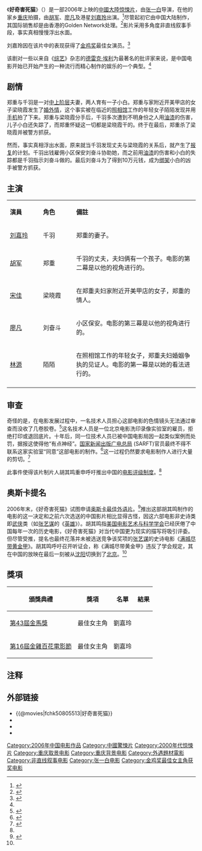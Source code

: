{{Otheruses|subject=2006年上映的中国大陆电影|other=一则英国谚语|好奇害死猫}}
{{Infobox Film
| name = 好奇害死猫
| original_name = {{lang|en|Curiosity Kills the Cat}}
| image =
| caption = 
| director = [[张一白|张一白]]
| producer = 胡其鸣<br />何健民<br />邵征
| writer = 霍昕<br />张一白
| starring = [[胡军|胡军]]、[[廖凡|廖凡]]、[[刘嘉玲|刘嘉玲]]
| music = 丹尼尔·沃克
| cinematography = 杨涛
| editing  =  张一凡
| distributor = Golden Network
| released = {{flagicon|CHN}}{{film date|2006||}}
| runtime = 
| country = {{中國大陸電影產地}}
| language = 普通話
| gross   = 
}}
《'''好奇害死猫'''》（{{lang-en|'''Curiosity Kills the Cat'''}}）是一部2006年上映的[[中國大陸|中國大陸]][[惊悚片|惊悚片]]，由[[张一白|张一白]]导演，在他的家乡[[重庆|重庆]]拍摄，由[[胡军|胡军]]、[[廖凡|廖凡]]及港星[[刘嘉玲|刘嘉玲]]出演。<ref name=Variety>{{cite web |url=http://www.varietyasiaonline.com/content/view/328/53/ |title="Curiosity Kills the Cat" Review |author=Elley, Derek |publisher=''Variety Asia'' |date=2006-11-10 |accessdate=2008-12-05 |archive-url=https://web.archive.org/web/20081010001517/http://www.varietyasiaonline.com/content/view/328/53/ |archive-date=2008-10-10 |url-status=yes }}</ref>尽管起初它由中国大陆制作，其国际销售却是由香港的Golden Network处理。<ref>{{cite magazine|url=https://www.variety.com/article/VR1117951934.html | title= Golden Net adopts 'Cat' rights; Sales agent curious about pic| magazine = ''Variety'' | author=Frater, Patrick| date=2006-10-15|accessdate=2008-12-06}}</ref>影片采用多角度非直线叙事手段，事实真相慢慢浮出水面。

刘嘉玲因在该片中的表现获得了[[金鸡奖|金鸡奖]]最佳女演员。<ref>{{cite web|url=http://www.cctv.com/program/cultureexpress/20071030/100745.shtml|title=Golden Rooster Awards released|publisher=CCTV.com|date=2007-10-30|accessdate=2008-12-06|archive-date=2009-09-21|archive-url=https://web.archive.org/web/20090921062745/http://www.cctv.com/program/cultureexpress/20071030/100745.shtml|dead-url=no}}</ref>

该剧对一些以来自《[[综艺_(杂志)|综艺]]》杂志的[[德雷克·埃利|德雷克·埃利]]为最著名的批评家来说，是中国电影开始已开始产生的一种流行而精心制作的娱乐的一个典型。<ref name=Variety/>

== 剧情 ==

郑重与千羽是一对[[中上阶层|中上阶层]]夫妻，两人育有一子小白。郑重与家附近开美甲店的女子梁晓霞发生了[[婚外情|婚外情]]，这个事实被在临近的[[照相馆|照相馆]]工作的年轻女子陌陌发现并用[[手机|手机]]拍了下来。郑重与梁晓霞分手后，千羽多次遭到不明身份之人用[[油漆|油漆]]的伤害，儿子小白还失踪了，而郑重怀疑这一切都是梁晓霞干的。终于在最后，郑重杀了梁晓霞并被警方抓获。

然而，事实真相浮出水面，原来就当千羽发现丈夫与梁晓霞的关系后，就产生了[[报复|报复]]的计划。千羽出钱雇佣小区保安刘奋斗协助她，而之前用[[油漆|油漆]]的伤害和小白的失踪都是千羽指示刘奋斗做的。最后刘奋斗为了得到10万元钱，成为[[绑架|绑架]]小白的凶手被警方抓获。

== 主演 ==
{|class="wikitable" style="width:60%"
|- style="background:cornflowerblue; color:white" align=center
|style="width:5%"|'''演員'''||style="width:5%"|'''角色'''||style="width:20%"|'''備註'''
|-
|[[刘嘉玲|刘嘉玲]]||千羽||郑重的妻子。
|-
|[[胡军|胡军]]||郑重||千羽的丈夫，夫妇俩有一个孩子。电影的第二幕是以他的视角进行的。
|-
|[[宋佳|宋佳]]||梁晓霞||在郑重夫妇家附近开美甲店的女子，郑重的情人。
|-
|[[廖凡|廖凡]]||刘奋斗||小区保安。电影的第三幕是以他的视角进行的。
|-
|[[林源|林源]]||陌陌||在照相馆工作的年轻女子，郑重夫妇婚姻争执的见证人。电影的第一幕是以她的看法进行的。
|-
|}

== 审查 ==
奇怪的是，在电影发展过程中，一名技术人员担心这部电影的色情镜头无法通过审查而没收了几卷胶卷。<ref name=WuStruggle>{{cite magazine|url=https://www.variety.com/article/VR1117951942.html|title=Wu in epic struggle, producer gets in on side of history|author=Coonan, Clifford| magazine = ''Variety''|date=2006-10-15|accessdate=2008-12-09}}</ref>这名技术人员是一位北京电影洗印录像实验室的雇员，拒绝打印或退回底片。十年后，同一位技术人员已被中国电影局因一起类似案例而处罚，据报这使得他“有点神经”。[[国家新闻出版广电总局|国家新闻出版广电总局]] (SARFT)官员最终不得不联系这家实验室“同意”这部电影的制作。<ref name=danwei>{{cite web|url=http://www.danwei.org/film/whos_doing_the_censoring_exact.php|title=Who's doing the censoring, exactly?|publisher=Danwei.org|author=Martinsen, Joel|date=2006-09-04|accessdate=2008-12-09|archive-url=https://web.archive.org/web/20081220225713/http://www.danwei.org/film/whos_doing_the_censoring_exact.php|archive-date=2008-12-20|url-status=yes}}</ref>这一过程仍然要求电影制作人进行大量的剪切。<ref name=RatingSystem>{{cite magazine|url=https://www.variety.com/article/VR1117954377.html | title=No Sino rating system in country's future|author=Coonan, Clifford |magazine =Variety |date=2006-11-26|accessdate=2008-12-09}}</ref>

此事件使得该片制片人胡其鸣重申呼吁推出中国的[[電影分級制度|电影评级制度]]。<ref name=RatingSystem/>
{{further|中华人民共和国言论审查#电影}}

== 奥斯卡提名 ==
2006年末，《好奇害死猫》试图申请[[奥斯卡最佳外语片|奥斯卡最佳外语片]]。<ref>{{cite news|url=http://english.people.com.cn/200609/22/eng20060922_305098.html|newspaper="Curiosity kills the Cat" to compete for Oscar|publisher=''People's Daily''|author=Xinhua News Agency|date=2006-09-22|accessdate=2008-12-07|title=存档副本|archive-date=2007-03-14|archive-url=https://web.archive.org/web/20070314125822/http://english.people.com.cn/200609/22/eng20060922_305098.html|dead-url=no}}</ref>推出这部胡其鸣制作的电影的这一决定和之前六次选送的中国影片相比显得古怪，因这六部电影非史诗类即[[武侠片|武侠]]类（如[[张艺谋|张艺谋]]的《[[英雄_(电影)|英雄]]》）。胡其鸣指[[美国电影艺术与科学学会|美国电影艺术与科学学会]]已经厌倦了中国每年一次的历史电影，《好奇害死猫》对当代中国更为现实的描写将吸引评委。但尽管受推，提名也最终花落并未被选送竞争该奖项的[[张艺谋|张艺谋]]的史诗电影《[[满城尽带黄金甲|满城尽带黄金甲]]》。胡其鸣呼吁召开听证会，称《满城尽带黄金甲》违反了学会规定，其在中国的放映在最后一刻被从[[沈阳|沈阳]]切换到了[[北京|北京]]。<ref name=WuStruggle/>

== 獎項 ==
{| class="wikitable"
! 頒獎典禮 !! 獎項 !! 名單 !! 結果
|-
|[[第43屆金馬獎|第43屆金馬獎]] 
|最佳女主角
|劉嘉玲
|{{nom}}
|-
|[[第16屆金雞百花電影節|第16屆金雞百花電影節]]
|最佳女主角 
|劉嘉玲
|{{won}}
|}

== 注释 ==
{{reflist}}

== 外部链接 ==
*{{@movies|fchk50805513|好奇害死猫}}
*{{douban|title=好奇害死猫}}
*{{Mtime|46070|好奇害死猫}}
*{{imdb title|0805513|好奇害死猫}}

{{张一白}}
{{劉嘉玲}}
{{DEFAULTSORT:HAO}}
[[Category:2006年中国电影作品|Category:2006年中国电影作品]]
[[Category:中國驚悚片|Category:中國驚悚片]]
[[Category:2000年代惊悚片|Category:2000年代惊悚片]]
[[Category:重庆取景电影|Category:重庆取景电影]]
[[Category:重庆背景电影|Category:重庆背景电影]]
[[Category:外遇題材電影|Category:外遇題材電影]]
[[Category:非直线叙事电影|Category:非直线叙事电影]]
[[Category:张一白电影|Category:张一白电影]]
[[Category:金鸡奖最佳女主角获奖电影|Category:金鸡奖最佳女主角获奖电影]]
